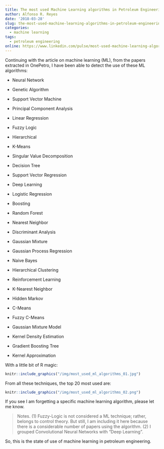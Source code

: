 ```yaml
---
title: The most used Machine Learning algorithms in Petroleum Engineering
author: Alfonso R. Reyes
date: '2018-03-28'
slug: the-most-used-machine-learning-algorithms-in-petroleum-engineering
categories:
  - machine learning
tags:
  - petroleum engineering
online: https://www.linkedin.com/pulse/most-used-machine-learning-algorithms-petroleum-alfonso-r-reyes/  
---
```


Continuing with the article on machine learning (ML), from the papers extracted in OnePetro, I have been able to detect the use of these ML algorithms:

* Neural Network

* Genetic Algorithm

* Support Vector Machine

* Principal Component Analysis

* Linear Regression

* Fuzzy Logic

* Hierarchical

* K-Means

* Singular Value Decomposition

* Decision Tree

* Support Vector Regression

* Deep Learning

* Logistic Regression

* Boosting

* Random Forest

* Nearest Neighbor

* Discriminant Analysis

* Gaussian Mixture

* Gaussian Process Regression

* Naive Bayes

* Hierarchical Clustering

* Reinforcement Learning

* K-Nearest Neighbor

* Hidden Markov

* C-Means

* Fuzzy C-Means

* Gaussian Mixture Model

* Kernel Density Estimation

* Gradient Boosting Tree

* Kernel Approximation

With a little bit of R magic:

```r
knitr::include_graphics("/img/most_used_ml_algorithms_01.jpg")
```

From all these techniques, the top 20 most used are:

```r
knitr::include_graphics("/img/most_used_ml_algorithms_02.png")
```


If you see I am forgetting a specific machine learning algorithm, please let me know.

> Notes. (1) Fuzzy-Logic is not considered a ML technique; rather, belongs to control theory. But still, I am including it here because there is a considerable number of papers using the algorithm. (2) I grouped Convolutional Neural Networks with "Deep Learning".

So, this is the state of use of machine learning in petroleum engineering.
